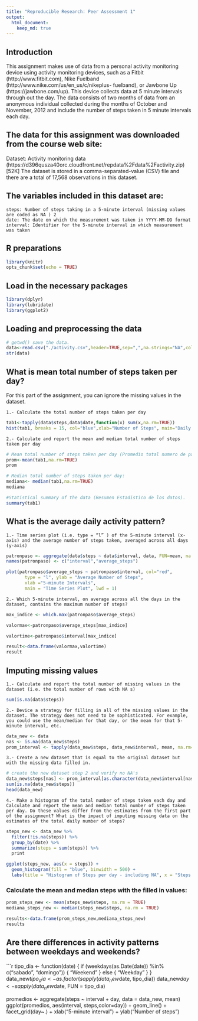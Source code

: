 ---
title: "Reproducible Research: Peer Assessment 1"
output: 
  html_document:
    keep_md: true
---

## Introduction

This assignment makes use of data from a personal activity monitoring device using activity monitoring devices, such as a Fitbit (http://www.fitbit.com), Nike Fuelband (http://www.nike.com/us/en_us/c/nikeplus- fuelband), or Jawbone Up (https://jawbone.com/up). This device collects data at 5 minute intervals through out the day. The data consists of two months of data from an anonymous individual collected during the months of October and November, 2012 and include the number of steps taken in 5 minute intervals each day.


## The data for this assignment was downloaded from the course web site:

Dataset: Activity monitoring data (https://d396qusza40orc.cloudfront.net/repdata%2Fdata%2Factivity.zip) [52K] The dataset is stored in a comma-separated-value (CSV) file and there are a total of 17,568 observations in this dataset.

## The variables included in this dataset are:

    steps: Number of steps taking in a 5-minute interval (missing values are coded as NA ) 2
    date: The date on which the measurement was taken in YYYY-MM-DD format
    interval: Identifier for the 5-minute interval in which measurement was taken

## R preparations
```{r}
library(knitr)
opts_chunk$set(echo = TRUE)
```

## Load in the necessary packages
```{r}
library(dplyr)
library(lubridate)
library(ggplot2)
```

## Loading and preprocessing the data
```{r}
# getwd() save the data.
data<-read.csv("./activity.csv",header=TRUE,sep=",",na.strings="NA",colClasses = c("numeric","Date","numeric"))
str(data)
```

## What is mean total number of steps taken per day?

For this part of the assignment, you can ignore the missing values in the dataset.

    1.- Calculate the total number of steps taken per day

```{r Histogram 1}
tab1<-tapply(data$steps,data$date,function(x) sum(x,na.rm=TRUE))
hist(tab1, breaks = 15, col="blue",xlab="Number of Steps", main="Daily Steps")
```

    2.- Calculate and report the mean and median total number of steps taken per day
    
```{r}
# Mean total number of steps taken per day (Promedio total numero de pasos por dia)
prom<-mean(tab1,na.rm=TRUE)
prom

# Median total number of steps taken per day:
mediana<- median(tab1,na.rm=TRUE)
mediana

#Statistical summary of the data (Resumen Estadistico de los datos).
summary(tab1)
```

## What is the average daily activity pattern?
    
    1.- Time series plot (i.e. type = “l” ) of the 5-minute interval (x-axis) and the average number of steps taken, averaged across all days (y-axis)

```{r Plot Step Pattern - Time Series}
patronpaso <- aggregate(data$steps ~ data$interval, data, FUN=mean, na.rm=TRUE)
names(patronpaso) <- c("interval","average_steps")

plot(patronpaso$average_steps ~ patronpaso$interval, col="red",
       type = "l", ylab = "Average Number of Steps", 
       xlab ="5-minute Intervals",
       main = "Time Series Plot", lwd = 1)
```


    2.- Which 5-minute interval, on average across all the days in the dataset, contains the maximum number of steps?
```{r}
max_indice <- which.max(patronpaso$average_steps)

valormax<-patronpaso$average_steps[max_indice]

valortime<-patronpaso$interval[max_indice]

result<-data.frame(valormax,valortime)
result
```
## Imputing missing values

    1.- Calculate and report the total number of missing values in the dataset (i.e. the total number of rows with NA s)
```{r}    
sum(is.na(data$steps))
```

    2.- Device a strategy for filling in all of the missing values in the dataset. The strategy does not need to be sophisticated. For example, you could use the mean/median for that day, or the mean for that 5- minute interval, etc.

```{r}
data_new <- data
nas <- is.na(data_new$steps)
prom_interval <- tapply(data_new$steps, data_new$interval, mean, na.rm=TRUE)
```

    3.- Create a new dataset that is equal to the original dataset but with the missing data filled in.
```{r}
# create the new dataset step 2 and verify no NA's
data_new$steps[nas] <- prom_interval[as.character(data_new$interval[nas])]
sum(is.na(data_new$steps))
head(data_new)
```

    4.- Make a histogram of the total number of steps taken each day and Calculate and report the mean and median total number of steps taken per day. Do these values differ from the estimates from the first part of the assignment? What is the impact of imputing missing data on the estimates of the total daily number of steps?
    
```{r}
steps_new <- data_new %>%
  filter(!is.na(steps)) %>%
  group_by(date) %>%
  summarize(steps = sum(steps)) %>%
  print
```

```{r Histogram of Steps per Day}
ggplot(steps_new, aes(x = steps)) +
  geom_histogram(fill = "blue", binwidth = 500) +
  labs(title = "Histogram of Steps per day - including NA", x = "Steps per day", y = "Frequency")
```

### Calculate the mean and median steps with the filled in values:

```{r}
prom_steps_new <- mean(steps_new$steps, na.rm = TRUE)
mediana_steps_new <- median(steps_new$steps, na.rm = TRUE)

results<-data.frame(prom_steps_new,mediana_steps_new)
results
```

## Are there differences in activity patterns between weekdays and weekends?

```{r Weekday - Weekend}
tipo_dia <- function(date) {
  if (weekdays(as.Date(date)) %in% c("sabado", "domingo")) {
    "Weekend"
  } else {
    "Weekday"
  }
}
data_new$tipo_dia <- as.factor(sapply(data_new$date, tipo_dia))
data_new$day <- sapply(data_new$date, FUN = tipo_dia)

promedios <- aggregate(steps ~ interval + day, data = data_new, mean)
ggplot(promedios, aes(interval, steps,color=day)) + geom_line() + facet_grid(day~.) + 
    xlab("5-minute interval") + ylab("Number of steps")
